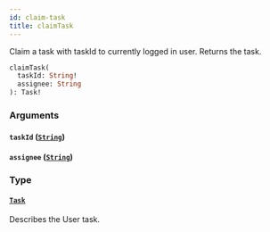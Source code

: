 ```yaml
---
id: claim-task
title: claimTask
---
```


Claim a task with taskId to currently logged in user. Returns the task.

```graphql
claimTask(
  taskId: String!
  assignee: String
): Task!

```

### Arguments

#### `taskId` ([`String`](/docs/apis-clients/tasklist-api/scalars/string))

#### `assignee` ([`String`](/docs/apis-clients/tasklist-api/scalars/string))

### Type

#### [`Task`](/docs/apis-clients/tasklist-api/objects/task)

Describes the User task.
